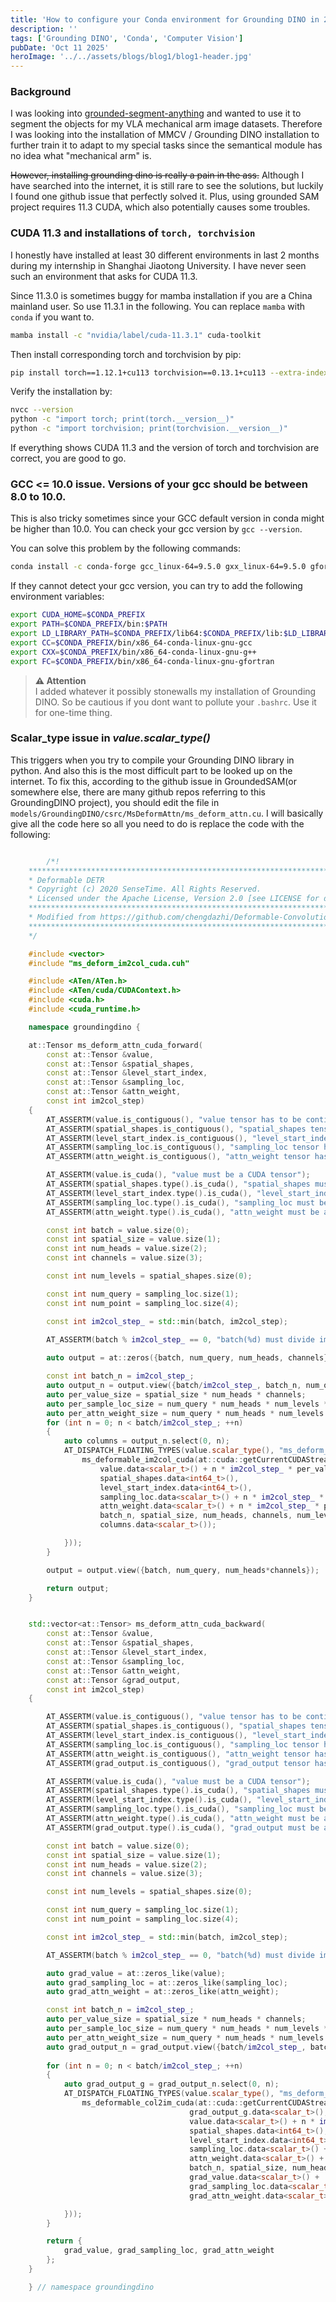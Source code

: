 ```yaml
---
title: 'How to configure your Conda environment for Grounding DINO in 2025'
description: ''
tags: ['Grounding DINO', 'Conda', 'Computer Vision']
pubDate: 'Oct 11 2025'
heroImage: '../../assets/blogs/blog1/blog1-header.jpg'
---
```


### Background
I was looking into [grounded-segment-anything](https://github.com/IDEA-Research/Grounded-Segment-Anything) and wanted to use it to segment the objects for my VLA mechanical arm image datasets.
Therefore I was looking into the installation of MMCV / Grounding DINO installation to further train it to adapt to my special tasks since the semantical module has no idea what "mechanical arm" is.


~~However, installing grounding dino is really a pain in the ass.~~ Although I have searched into the internet, it is still rare to see the solutions, but luckily I found one github issue that perfectly solved it.
Plus, using grounded SAM project requires 11.3 CUDA, which also potentially causes some troubles.

### CUDA 11.3 and installations of `torch, torchvision`
I honestly have installed at least 30 different environments in last 2 months during my internship in Shanghai Jiaotong University. I have never seen such an environment that asks for CUDA 11.3.

Since 11.3.0 is sometimes buggy for mamba installation if you are a China mainland user. So use 11.3.1 in the following. You can replace `mamba` with `conda` if you want to.

```bash
mamba install -c "nvidia/label/cuda-11.3.1" cuda-toolkit
```

Then install corresponding torch and torchvision by pip:
```bash
pip install torch==1.12.1+cu113 torchvision==0.13.1+cu113 --extra-index-url https://download.pytorch.org/whl/cu113
```

Verify the installation by:
```bash
nvcc --version
python -c "import torch; print(torch.__version__)"
python -c "import torchvision; print(torchvision.__version__)"
```

If everything shows CUDA 11.3 and the version of torch and torchvision are correct, you are good to go.


### GCC \<= 10.0 issue. Versions of your gcc should be between 8.0 to 10.0.
This is also tricky sometimes since your GCC default version in conda might be higher than 10.0. You can check your gcc version by `gcc --version`.

You can solve this problem by the following commands:
```bash
conda install -c conda-forge gcc_linux-64=9.5.0 gxx_linux-64=9.5.0 gfortran_linux-64=9.5.0 -y
```

If they cannot detect your gcc version, you can try to add the following environment variables:
```bash
export CUDA_HOME=$CONDA_PREFIX
export PATH=$CONDA_PREFIX/bin:$PATH
export LD_LIBRARY_PATH=$CONDA_PREFIX/lib64:$CONDA_PREFIX/lib:$LD_LIBRARY_PATH
export CC=$CONDA_PREFIX/bin/x86_64-conda-linux-gnu-gcc
export CXX=$CONDA_PREFIX/bin/x86_64-conda-linux-gnu-g++
export FC=$CONDA_PREFIX/bin/x86_64-conda-linux-gnu-gfortran
```

> **⚠️ Attention**  
> I added whatever it possibly stonewalls my installation of Grounding DINO. So be cautious if you dont want to pollute your `.bashrc`. Use it for one-time thing.

### Scalar_type issue in *value.scalar_type()*
This triggers when you try to compile your Grounding DINO library in python. And also this is the most difficult part to be looked up on the internet. 
To fix this, according to the github issue in GroundedSAM(or somewhere else, there are many github repos referring to this GroundingDINO project), you should edit the file in `models/GroundingDINO/csrc/MsDeformAttn/ms_deform_attn.cu`.
I will basically give all the code here so all you need to do is replace the code with the following:

```cpp

		/*!
	**************************************************************************************************
	* Deformable DETR
	* Copyright (c) 2020 SenseTime. All Rights Reserved.
	* Licensed under the Apache License, Version 2.0 [see LICENSE for details]
	**************************************************************************************************
	* Modified from https://github.com/chengdazhi/Deformable-Convolution-V2-PyTorch/tree/pytorch_1.0.0
	**************************************************************************************************
	*/

	#include <vector>
	#include "ms_deform_im2col_cuda.cuh"

	#include <ATen/ATen.h>
	#include <ATen/cuda/CUDAContext.h>
	#include <cuda.h>
	#include <cuda_runtime.h>

	namespace groundingdino {

	at::Tensor ms_deform_attn_cuda_forward(
		const at::Tensor &value, 
		const at::Tensor &spatial_shapes,
		const at::Tensor &level_start_index,
		const at::Tensor &sampling_loc,
		const at::Tensor &attn_weight,
		const int im2col_step)
	{
		AT_ASSERTM(value.is_contiguous(), "value tensor has to be contiguous");
		AT_ASSERTM(spatial_shapes.is_contiguous(), "spatial_shapes tensor has to be contiguous");
		AT_ASSERTM(level_start_index.is_contiguous(), "level_start_index tensor has to be contiguous");
		AT_ASSERTM(sampling_loc.is_contiguous(), "sampling_loc tensor has to be contiguous");
		AT_ASSERTM(attn_weight.is_contiguous(), "attn_weight tensor has to be contiguous");

		AT_ASSERTM(value.is_cuda(), "value must be a CUDA tensor");
		AT_ASSERTM(spatial_shapes.type().is_cuda(), "spatial_shapes must be a CUDA tensor");
		AT_ASSERTM(level_start_index.type().is_cuda(), "level_start_index must be a CUDA tensor");
		AT_ASSERTM(sampling_loc.type().is_cuda(), "sampling_loc must be a CUDA tensor");
		AT_ASSERTM(attn_weight.type().is_cuda(), "attn_weight must be a CUDA tensor");

		const int batch = value.size(0);
		const int spatial_size = value.size(1);
		const int num_heads = value.size(2);
		const int channels = value.size(3);

		const int num_levels = spatial_shapes.size(0);

		const int num_query = sampling_loc.size(1);
		const int num_point = sampling_loc.size(4);

		const int im2col_step_ = std::min(batch, im2col_step);

		AT_ASSERTM(batch % im2col_step_ == 0, "batch(%d) must divide im2col_step(%d)", batch, im2col_step_);
		
		auto output = at::zeros({batch, num_query, num_heads, channels}, value.options());

		const int batch_n = im2col_step_;
		auto output_n = output.view({batch/im2col_step_, batch_n, num_query, num_heads, channels});
		auto per_value_size = spatial_size * num_heads * channels;
		auto per_sample_loc_size = num_query * num_heads * num_levels * num_point * 2;
		auto per_attn_weight_size = num_query * num_heads * num_levels * num_point;
		for (int n = 0; n < batch/im2col_step_; ++n)
		{
			auto columns = output_n.select(0, n);
			AT_DISPATCH_FLOATING_TYPES(value.scalar_type(), "ms_deform_attn_forward_cuda", ([&] {
				ms_deformable_im2col_cuda(at::cuda::getCurrentCUDAStream(),
					value.data<scalar_t>() + n * im2col_step_ * per_value_size,
					spatial_shapes.data<int64_t>(),
					level_start_index.data<int64_t>(),
					sampling_loc.data<scalar_t>() + n * im2col_step_ * per_sample_loc_size,
					attn_weight.data<scalar_t>() + n * im2col_step_ * per_attn_weight_size,
					batch_n, spatial_size, num_heads, channels, num_levels, num_query, num_point,
					columns.data<scalar_t>());

			}));
		}

		output = output.view({batch, num_query, num_heads*channels});

		return output;
	}


	std::vector<at::Tensor> ms_deform_attn_cuda_backward(
		const at::Tensor &value, 
		const at::Tensor &spatial_shapes,
		const at::Tensor &level_start_index,
		const at::Tensor &sampling_loc,
		const at::Tensor &attn_weight,
		const at::Tensor &grad_output,
		const int im2col_step)
	{

		AT_ASSERTM(value.is_contiguous(), "value tensor has to be contiguous");
		AT_ASSERTM(spatial_shapes.is_contiguous(), "spatial_shapes tensor has to be contiguous");
		AT_ASSERTM(level_start_index.is_contiguous(), "level_start_index tensor has to be contiguous");
		AT_ASSERTM(sampling_loc.is_contiguous(), "sampling_loc tensor has to be contiguous");
		AT_ASSERTM(attn_weight.is_contiguous(), "attn_weight tensor has to be contiguous");
		AT_ASSERTM(grad_output.is_contiguous(), "grad_output tensor has to be contiguous");

		AT_ASSERTM(value.is_cuda(), "value must be a CUDA tensor");
		AT_ASSERTM(spatial_shapes.type().is_cuda(), "spatial_shapes must be a CUDA tensor");
		AT_ASSERTM(level_start_index.type().is_cuda(), "level_start_index must be a CUDA tensor");
		AT_ASSERTM(sampling_loc.type().is_cuda(), "sampling_loc must be a CUDA tensor");
		AT_ASSERTM(attn_weight.type().is_cuda(), "attn_weight must be a CUDA tensor");
		AT_ASSERTM(grad_output.type().is_cuda(), "grad_output must be a CUDA tensor");

		const int batch = value.size(0);
		const int spatial_size = value.size(1);
		const int num_heads = value.size(2);
		const int channels = value.size(3);

		const int num_levels = spatial_shapes.size(0);

		const int num_query = sampling_loc.size(1);
		const int num_point = sampling_loc.size(4);

		const int im2col_step_ = std::min(batch, im2col_step);

		AT_ASSERTM(batch % im2col_step_ == 0, "batch(%d) must divide im2col_step(%d)", batch, im2col_step_);

		auto grad_value = at::zeros_like(value);
		auto grad_sampling_loc = at::zeros_like(sampling_loc);
		auto grad_attn_weight = at::zeros_like(attn_weight);

		const int batch_n = im2col_step_;
		auto per_value_size = spatial_size * num_heads * channels;
		auto per_sample_loc_size = num_query * num_heads * num_levels * num_point * 2;
		auto per_attn_weight_size = num_query * num_heads * num_levels * num_point;
		auto grad_output_n = grad_output.view({batch/im2col_step_, batch_n, num_query, num_heads, channels});
		
		for (int n = 0; n < batch/im2col_step_; ++n)
		{
			auto grad_output_g = grad_output_n.select(0, n);
			AT_DISPATCH_FLOATING_TYPES(value.scalar_type(), "ms_deform_attn_backward_cuda", ([&] {
				ms_deformable_col2im_cuda(at::cuda::getCurrentCUDAStream(),
										grad_output_g.data<scalar_t>(),
										value.data<scalar_t>() + n * im2col_step_ * per_value_size,
										spatial_shapes.data<int64_t>(),
										level_start_index.data<int64_t>(),
										sampling_loc.data<scalar_t>() + n * im2col_step_ * per_sample_loc_size,
										attn_weight.data<scalar_t>() + n * im2col_step_ * per_attn_weight_size,
										batch_n, spatial_size, num_heads, channels, num_levels, num_query, num_point,
										grad_value.data<scalar_t>() +  n * im2col_step_ * per_value_size,
										grad_sampling_loc.data<scalar_t>() + n * im2col_step_ * per_sample_loc_size,
										grad_attn_weight.data<scalar_t>() + n * im2col_step_ * per_attn_weight_size);

			}));
		}

		return {
			grad_value, grad_sampling_loc, grad_attn_weight
		};
	}

	} // namespace groundingdino

```
